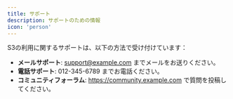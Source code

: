 ```yaml
---
title: サポート
description: サポートのための情報
icon: 'person'
---
```


S3の利用に関するサポートは、以下の方法で受け付けています：

- **メールサポート**: support@example.com までメールをお送りください。
- **電話サポート**: 012-345-6789 までお電話ください。
- **コミュニティフォーラム**: https://community.example.com で質問を投稿してください。